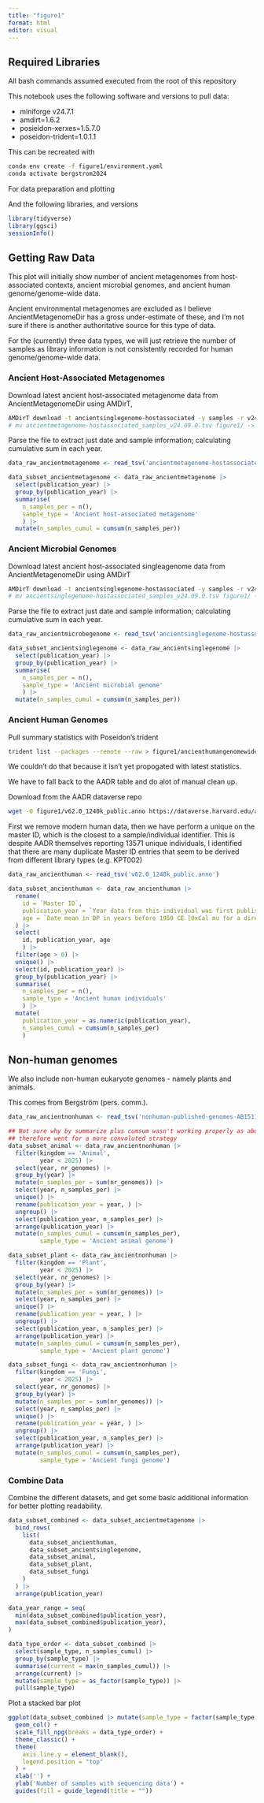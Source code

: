 ```yaml
---
title: "figure1"
format: html
editor: visual
---
```


## Required Libraries

::: callout-note
All bash commands assumed executed from the root of this repository
:::

This notebook uses the following software and versions to pull data:

-   miniforge v24.7.1
-   amdirt=1.6.2
-   posieidon-xerxes=1.5.7.0
-   poseidon-trident=1.0.1.1

This can be recreated with

<!--
TODO: make a lock file?
-->

```bash
conda env create -f figure1/environment.yaml
conda activate bergstrom2024
```

For data preparation and plotting

And the following libraries, and versions

```r
library(tidyverse)
library(ggsci)
sessionInfo()
```

## Getting Raw Data

This plot will initially show number of ancient metagenomes from host-associated contexts, ancient microbial genomes, and ancient human genome/genome-wide data.

Ancient environmental metagenomes are excluded as I believe AncientMetagenomeDir has a gross under-estimate of these, and I'm not sure if there is another authoritative source for this type of data.

For the (currently) three data types, we will just retrieve the number of samples as library information is not consistently recorded for human genome/genome-wide data.

### Ancient Host-Associated Metagenomes

Download latest ancient host-associated metagenome data from AncientMetagenomeDir using AMDirT,

```bash
AMDirT download -t ancientsinglegenome-hostassociated -y samples -r v24.09.0 -o figure1/
# mv ancientmetagenome-hostassociated_samples_v24.09.0.tsv figure1/ -> apparently `-o` ignored?
```

Parse the file to extract just date and sample information; calculating cumulative sum in each year.

```r
data_raw_ancientmetagenome <- read_tsv('ancientmetagenome-hostassociated_samples_v24.09.0.tsv')

data_subset_ancientmetagenome <- data_raw_ancientmetagenome |> 
  select(publication_year) |> 
  group_by(publication_year) |> 
  summarise(
    n_samples_per = n(),
    sample_type = 'Ancient host-associated metagenome'
    ) |> 
  mutate(n_samples_cumul = cumsum(n_samples_per))
```

### Ancient Microbial Genomes

Download latest ancient host-associated singleagenome data from AncientMetagenomeDir using AMDirT

```bash
AMDirT download -t ancientsinglegenome-hostassociated -y samples -r v24.09.0 -o figure1/
# mv ancientsinglegenome-hostassociated_samples_v24.09.0.tsv figure1/ -> apparently `-o` ignored?
```

Parse the file to extract just date and sample information; calculating cumulative sum in each year.

```r
data_raw_ancientmicrobegenome <- read_tsv('ancientsinglegenome-hostassociated_samples_v24.09.0.tsv')

data_subset_ancientsinglegenome <- data_raw_ancientsinglegenome |> 
  select(publication_year) |> 
  group_by(publication_year) |> 
  summarise(
    n_samples_per = n(),
    sample_type = 'Ancient microbial genome'
    ) |> 
  mutate(n_samples_cumul = cumsum(n_samples_per))
```

### Ancient Human Genomes

Pull summary statistics with Poseidon's trident

```bash
trident list --packages --remote --raw > figure1/ancienthumangenomewidedata.tsv
```

We couldn't do that because it isn't yet propogated with latest statistics.

We have to fall back to the AADR table and do alot of manual clean up.

Download from the AADR dataverse repo

```bash
wget -O figure1/v62.0_1240k_public.anno https://dataverse.harvard.edu/api/access/datafile/10537413
```


First we remove modern human data, then we have perform a unique on the master ID,
which is the closest to a sample/individual identifier.
This is despite AADR themselves reporting 13571 unique individuals, I identified that there are many duplicate Master ID entries that seem to be derived from different library types (e.g. KPT002)

```r
data_raw_ancienthuman <- read_tsv('v62.0_1240k_public.anno')

data_subset_ancienthuman <- data_raw_ancienthuman |> 
  rename(
    id = `Master ID`, 
    publication_year = `Year data from this individual was first published [for a present-day individuals we give the data of the data reported here; missing GreenScience 2010 (Vi33.15, Vi33.26), Olalde2018 (I2657), RasmussenNature2010 (Australian)]`, 
    age = `Date mean in BP in years before 1950 CE [OxCal mu for a direct radiocarbon date, and average of range for a contextual date]`
  ) |> 
  select(
    id, publication_year, age
    ) |> 
  filter(age > 0) |> 
  unique() |> 
  select(id, publication_year) |> 
  group_by(publication_year) |> 
  summarise(
    n_samples_per = n(),
    sample_type = 'Ancient human individuals'
    ) |> 
  mutate(
    publication_year = as.numeric(publication_year),
    n_samples_cumul = cumsum(n_samples_per)
    )
```

## Non-human genomes

We also include non-human eukaryote genomes - namely plants and animals.

This comes from Bergström (pers. comm.).

```r
data_raw_ancientnonhuman <- read_tsv('nonhuman-published-genomes-AB151124.tsv')

## Not sure why by summarize plus cumsum wasn't working properly as above
## therefore went for a more convoluted strategy
data_subset_animal <- data_raw_ancientnonhuman |>
  filter(kingdom == 'Animal',
         year < 2025) |>
  select(year, nr_genomes) |>
  group_by(year) |>
  mutate(n_samples_per = sum(nr_genomes)) |>
  select(year, n_samples_per) |>
  unique() |>
  rename(publication_year = year, ) |>
  ungroup() |>
  select(publication_year, n_samples_per) |>
  arrange(publication_year) |>
  mutate(n_samples_cumul = cumsum(n_samples_per),
         sample_type = 'Ancient animal genome')

data_subset_plant <- data_raw_ancientnonhuman |>
  filter(kingdom == 'Plant',
         year < 2025) |>
  select(year, nr_genomes) |>
  group_by(year) |>
  mutate(n_samples_per = sum(nr_genomes)) |>
  select(year, n_samples_per) |>
  unique() |>
  rename(publication_year = year, ) |>
  ungroup() |>
  select(publication_year, n_samples_per) |>
  arrange(publication_year) |>
  mutate(n_samples_cumul = cumsum(n_samples_per),
         sample_type = 'Ancient plant genome')

data_subset_fungi <- data_raw_ancientnonhuman |>
  filter(kingdom == 'Fungi',
         year < 2025) |>
  select(year, nr_genomes) |>
  group_by(year) |>
  mutate(n_samples_per = sum(nr_genomes)) |>
  select(year, n_samples_per) |>
  unique() |>
  rename(publication_year = year, ) |>
  ungroup() |>
  select(publication_year, n_samples_per) |>
  arrange(publication_year) |>
  mutate(n_samples_cumul = cumsum(n_samples_per),
         sample_type = 'Ancient fungi genome')

```

### Combine Data

Combine the different datasets, and get some basic additional information for better plotting readability.

```r
data_subset_combined <- data_subset_ancientmetagenome |>
  bind_rows(
    list(
      data_subset_ancienthuman,
      data_subset_ancientsinglegenome,
      data_subset_animal,
      data_subset_plant,
      data_subset_fungi
    )
  ) |>
  arrange(publication_year)

data_year_range = seq(
  min(data_subset_combined$publication_year),
  max(data_subset_combined$publication_year),
)

data_type_order <- data_subset_combined |>
  select(sample_type, n_samples_cumul) |> 
  group_by(sample_type) |> 
  summarise(current = max(n_samples_cumul)) |> 
  arrange(current) |> 
  mutate(sample_type = as_factor(sample_type)) |> 
  pull(sample_type)
```

Plot a stacked bar plot

```r
ggplot(data_subset_combined |> mutate(sample_type = factor(sample_type, levels = data_type_order)), aes(publication_year, n_samples_cumul, fill = sample_type)) +
  geom_col() +
  scale_fill_npg(breaks = data_type_order) +
  theme_classic() +
  theme(
    axis.line.y = element_blank(),
    legend.position = "top"
  ) +
  xlab('') +
  ylab('Number of samples with sequencing data') + 
  guides(fill = guide_legend(title = ""))
```

